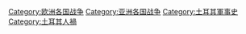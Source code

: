 {{Catnav|頁面分類|各種主題的頁面分類|按國家分類|各國軍事|各国战争}}
{{Catnav|頁面分類|各種主題的頁面分類|按國家分類|各國歷史|土耳其历史}}
{{Catnav|頁面分類|历史|各國歷史|土耳其历史}}
{{Commons category|Wars involving Turkey}}

[[Category:欧洲各国战争|Category:欧洲各国战争]]
[[Category:亚洲各国战争|Category:亚洲各国战争]]
[[Category:土耳其軍事史|Category:土耳其軍事史]]
[[Category:土耳其人禍|Category:土耳其人禍]]